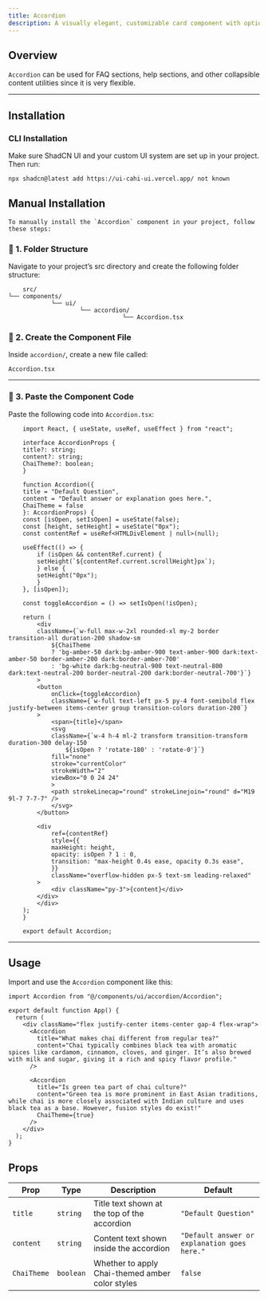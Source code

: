 ```yaml
---
title: Accordion
description: A visually elegant, customizable card component with optional Chai theme support.
---
```



## Overview

`Accordion` can be used for FAQ sections, help sections, and other collapsible content utilities since it is very flexible.

<ComponentPreview code={AccordionCode}>
  <ShowAccordion />
</ComponentPreview>

---

## Installation

### CLI Installation

Make sure ShadCN UI and your custom UI system are set up in your project. Then run:

```bash
npx shadcn@latest add https://ui-cahi-ui.vercel.app/ not known

```

## Manual Installation

```mdx
To manually install the `Accordion` component in your project, follow these steps:
```

### 📁 1. Folder Structure

Navigate to your project’s src directory and create the following folder structure:

```
    src/
└── components/
            └── ui/
                    └── accordion/
                                └── Accordion.tsx
```
### 🧩 2. Create the Component File

Inside `accordion/`, create a new file called:
```
Accordion.tsx
```
--- 

### 🧾 3. Paste the Component Code

Paste the following code into `Accordion.tsx`:

```tsx
    import React, { useState, useRef, useEffect } from "react";

    interface AccordionProps {
    title?: string;
    content?: string;
    ChaiTheme?: boolean;
    }

    function Accordion({
    title = "Default Question",
    content = "Default answer or explanation goes here.",
    ChaiTheme = false
    }: AccordionProps) {
    const [isOpen, setIsOpen] = useState(false);
    const [height, setHeight] = useState("0px");
    const contentRef = useRef<HTMLDivElement | null>(null);

    useEffect(() => {
        if (isOpen && contentRef.current) {
        setHeight(`${contentRef.current.scrollHeight}px`);
        } else {
        setHeight("0px");
        }
    }, [isOpen]);

    const toggleAccordion = () => setIsOpen(!isOpen);

    return (
        <div
        className={`w-full max-w-2xl rounded-xl my-2 border transition-all duration-200 shadow-sm
            ${ChaiTheme
            ? 'bg-amber-50 dark:bg-amber-900 text-amber-900 dark:text-amber-50 border-amber-200 dark:border-amber-700'
            : 'bg-white dark:bg-neutral-900 text-neutral-800 dark:text-neutral-200 border-neutral-200 dark:border-neutral-700'}`}
        >
        <button
            onClick={toggleAccordion}
            className={`w-full text-left px-5 py-4 font-semibold flex justify-between items-center group transition-colors duration-200`}
        >
            <span>{title}</span>
            <svg
            className={`w-4 h-4 ml-2 transform transition-transform duration-300 delay-150
                ${isOpen ? 'rotate-180' : 'rotate-0'}`}
            fill="none"
            stroke="currentColor"
            strokeWidth="2"
            viewBox="0 0 24 24"
            >
            <path strokeLinecap="round" strokeLinejoin="round" d="M19 9l-7 7-7-7" />
            </svg>
        </button>

        <div
            ref={contentRef}
            style={{
            maxHeight: height,
            opacity: isOpen ? 1 : 0,
            transition: "max-height 0.4s ease, opacity 0.3s ease",
            }}
            className="overflow-hidden px-5 text-sm leading-relaxed"
        >
            <div className="py-3">{content}</div>
        </div>
        </div>
    );
    }

    export default Accordion;
```


---

## Usage

Import and use the `Accordion` component like this:

```tsx
import Accordion from "@/components/ui/accordion/Accordion";

export default function App() {
  return (
    <div className="flex justify-center items-center gap-4 flex-wrap">
      <Accordion
        title="What makes chai different from regular tea?"
        content="Chai typically combines black tea with aromatic spices like cardamom, cinnamon, cloves, and ginger. It’s also brewed with milk and sugar, giving it a rich and spicy flavor profile."
      />

      <Accordion
        title="Is green tea part of chai culture?"
        content="Green tea is more prominent in East Asian traditions, while chai is more closely associated with Indian culture and uses black tea as a base. However, fusion styles do exist!"
        ChaiTheme={true}
      />
    </div>
  );
}

```

## Props

| **Prop**     | **Type**    | **Description**                                      | **Default**                                                  |
|--------------|-------------|------------------------------------------------------|--------------------------------------------------------------|
| `title`      | `string`    | Title text shown at the top of the accordion         | `"Default Question"`                                         |
| `content`    | `string`    | Content text shown inside the accordion              | `"Default answer or explanation goes here."`                |
| `ChaiTheme`  | `boolean`   | Whether to apply Chai-themed amber color styles      | `false`                                                      |
